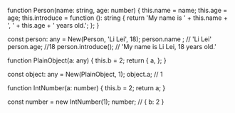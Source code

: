 
function Person(name: string, age: number) {
  this.name = name;
  this.age = age;
  this.introduce = function (): string {
    return 'My name is ' + this.name + ', ' + this.age + ' years old.';
  };
}

const person: any = New(Person, 'Li Lei', 18);
person.name ; // 'Li Lei'
person.age; //18
person.introduce(); // 'My name is Li Lei, 18 years old.'

function PlainObject(a: any) {
  this.b = 2;
  return {
    a,
  };
}

const object: any = New(PlainObject, 1);
object.a; // 1

function IntNumber(a: number) {
  this.b = 2;
  return a;
}

const number = new IntNumber(1);
number; // { b: 2 }